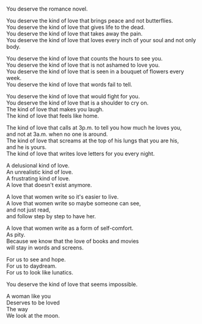 You deserve the romance novel.  

You deserve the kind of love that brings peace and not butterflies.  
You deserve the kind of love that gives life to the dead.  
You deserve the kind of love that takes away the pain.  
You deserve the kind of love that loves every inch of your soul and not only body.  

You deserve the kind of love that counts the hours to see you.  
You deserve the kind of love that is not ashamed to love you.  
You deserve the kind of love that is seen in a bouquet of flowers every week.  
You deserve the kind of love that words fail to tell.  

You deserve the kind of love that would fight for you.  
You deserve the kind of love that is a shoulder to cry on.  
The kind of love that makes you laugh.  
The kind of love that feels like home.  

The kind of love that calls at 3p.m. to tell you how much he loves you,  
and not at 3a.m. when no one is around.  
The kind of love that screams at the top of his lungs that you are his,  
and he is yours.  
The kind of love that writes love letters for you every night.  

A delusional kind of love.  
An unrealistic kind of love.  
A frustrating kind of love.  
A love that doesn't exist anymore.  

A love that women write so it's easier to live.  
A love that women write so maybe someone can see,  
and not just read,  
and follow step by step to have her.  

A love that women write as a form of self-comfort.  
As pity.  
Because we know that the love of books and movies  
will stay in words and screens.  

For us to see and hope.  
For us to daydream.  
For us to look like lunatics.  

You deserve the kind of love that seems impossible.  

A woman like you  
Deserves to be loved  
The way  
We look at the moon.  